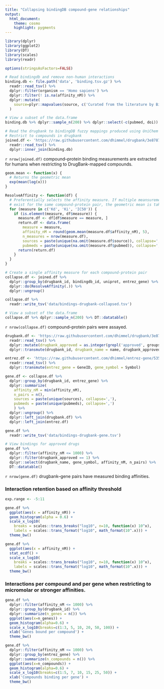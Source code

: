 ```yaml
---
title: "Collapsing bindingDB compound-gene relationships"
output:
  html_document:
    theme: cosmo
    highlight: pygments
---
```


```r
library(dplyr)
library(ggplot2)
library(DT)
library(scales)
library(readr)

options(stringsAsFactors=FALSE)
```

```r
# Read bindingdb and remove non-human interactions
binding.db <- file.path('data', 'binding.tsv.gz') %>%
  readr::read_tsv() %>%
  dplyr::filter(organism == 'Homo sapiens') %>%
  dplyr::filter(! is.na(affinity_nM)) %>%
  dplyr::mutate(
    source=plyr::mapvalues(source, c('Curated from the literature by BindingDB'), c('BindingDB'))
  )

# View a subset of the data.frame
binding.db %>% dplyr::sample_n(200) %>% dplyr::select(-c(pubmed, doi)) %>% DT::datatable()
```


```r
# Read the drugbank to bindingDB fuzzy mappings produced using UniChem
# Restrict to compounds in drugbank
joined.df <- 'https://raw.githubusercontent.com/dhimmel/drugbank/3e87872db5fca5ac427ce27464ab945c0ceb4ec6/data/mapping/bindingdb.tsv' %>%
  readr::read_tsv() %>%
  dplyr::inner_join(binding.db)
```

`r nrow(joined.df)` compound--protein binding measurements are extracted for humans when restricting to DrugBank-mapped compounds.

```r
geom.mean <- function(x) {
  # Returns the geometric mean
  exp(mean(log(x)))
}

ResolveAffinity <- function(df) {
  # Preferentially selects the affinity measure. If multiple meansurements
  # exist for the same compound-protein pair, the geometric mean is taken.
  for (measure in c('Kd', 'Ki', 'IC50')) {
    if (is.element(measure, df$measure)) {
      measure.df <- df[df$measure == measure, ]
      return.df <- data.frame(
        measure = measure,
        affinity_nM = round(geom.mean(measure.df$affinity_nM), 5),
        n_measures = nrow(measure.df),
        sources = paste(unique(na.omit(measure.df$source)), collapse=','),
        pubmeds = paste(unique(na.omit(measure.df$pubmed)), collapse=','))
      return(return.df)
    }
  }
}

# Create a single affinity measure for each compound-protein pair
collapse.df <- joined.df %>%
  dplyr::group_by(drugbank_id, bindingdb_id, uniprot, entrez_gene) %>%
  dplyr::do(ResolveAffinity(.)) %>%
  dplyr::ungroup()

collapse.df %>%
  readr::write_tsv('data/bindings-drugbank-collapsed.tsv')

# View a subset of the data.frame
collapse.df %>% dplyr::sample_n(200) %>% DT::datatable()
```

`r nrow(collapse.df)` compound--protein pairs were assayed.

```r
drugbank.df <- 'https://raw.githubusercontent.com/dhimmel/drugbank/3e87872db5fca5ac427ce27464ab945c0ceb4ec6/data/drugbank.tsv' %>%
  readr::read_tsv() %>%
  dplyr::mutate(drugbank_approved = as.integer(grepl('approved', groups))) %>%
  dplyr::transmute(drugbank_id, drugbank_name = name, drugbank_approved)  

entrez.df <- 'https://raw.githubusercontent.com/dhimmel/entrez-gene/5352b31e04ec136e99d25a0ba63e8867aa71b69f/data/genes-human.tsv' %>%
  readr::read_tsv() %>%
  dplyr::transmute(entrez_gene = GeneID, gene_symbol = Symbol)

gene.df <- collapse.df %>%
  dplyr::group_by(drugbank_id, entrez_gene) %>%
  dplyr::summarize(
    affinity_nM = min(affinity_nM),
    n_pairs = n(),
    sources = paste(unique(sources), collapse=','),
    pubmeds = paste(unique(pubmeds), collapse=',')
    ) %>%
  dplyr::ungroup() %>%
  dplyr::left_join(drugbank.df) %>%
  dplyr::left_join(entrez.df)

gene.df %>%
  readr::write_tsv('data/bindings-drugbank-gene.tsv')

# View bindings for approved drugs
gene.df %>%
  dplyr::filter(affinity_nM <= 1000) %>%
  dplyr::filter(drugbank_approved == 1) %>%
  dplyr::select(drugbank_name, gene_symbol, affinity_nM, n_pairs) %>%
  DT::datatable()
```

`r nrow(gene.df)` drugbank--gene pairs have measured binding affinities.

### Interaction retention based on affinity threshold

```r
exp.range <- -5:11

gene.df %>%
  ggplot(aes(x = affinity_nM)) +
  geom_histogram(alpha = 0.6) +
  scale_x_log10(
    breaks = scales::trans_breaks("log10", n=10, function(x) 10^x),
    labels = scales::trans_format("log10", math_format(10^.x))) +
  theme_bw()

gene.df %>%
  ggplot(aes(x = affinity_nM)) +
  stat_ecdf() +
  scale_x_log10(
    breaks = scales::trans_breaks("log10", n=10, function(x) 10^x),
    labels = scales::trans_format("log10", math_format(10^.x))) +
  theme_bw()
```

### Interactions per compound and per gene when restricting to micromolar or stronger affinities.

```r
gene.df %>%
  dplyr::filter(affinity_nM <= 1000) %>%
  dplyr::group_by(drugbank_id) %>%
  dplyr::summarize(n_genes = n()) %>%
  ggplot(aes(x=n_genes)) +
  geom_histogram(alpha=0.6) +
  scale_x_log10(breaks=c(1:3, 5, 10, 20, 50, 100)) +
  xlab('Genes bound per compound') +
  theme_bw()

gene.df %>%
  dplyr::filter(affinity_nM <= 1000) %>%
  dplyr::group_by(entrez_gene) %>%
  dplyr::summarize(n_compounds = n()) %>%
  ggplot(aes(x=n_compounds)) +
  geom_histogram(alpha=0.6) +
  scale_x_log10(breaks=c(1:5, 7, 10, 15, 25, 50)) +
  xlab('Compounds binding per gene') +
  theme_bw()
```